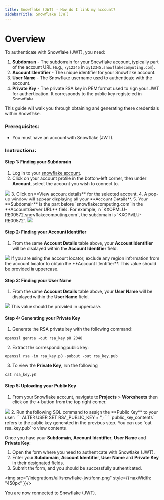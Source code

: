 ```yaml
---
title: Snowflake (JWT) - How do I link my account?
sidebarTitle: Snowflake (JWT)
---
```



# Overview

To authenticate with Snowflake (JWT), you need:
1. **Subdomain** - The subdomain for your Snowflake account, typically part of the account URL (e.g., `xy12345` in `xy12345.snowflakecomputing.com`).
2. **Account Identifier** - The unique identifier for your Snowflake account.
3. **User Name** - The Snowflake username used to authenticate with the account.
4. **Private Key** - The private RSA key in PEM format used to sign your JWT for authentication. It corresponds to the public key registered in Snowflake.

This guide will walk you through obtaining and generating these credentials within Snowflake.

### Prerequisites:

- You must have an account with Snowflake (JWT).

### Instructions:

#### Step 1: Finding your Subdomain
1. Log in to your [snowflake account](https://app.snowflake.com/).
2. Click on your account profile in the bottom-left corner, then under **Account**, select the account you wish to connect to.
<img src="/integrations/all/snowflake-jwt/profile.png" />
3. Click on **View account details** for the selected account.
4. A pop-up window will appear displaying all your **Account Details**.
5. Your **Subdomain** is the part before `snowflakecomputing.com` in the **Account/Server URL** field. For example, in `KXOPMLU-RE00572.snowflakecomputing.com`, the subdomain is `KXOPMLU-RE00572`.
<img src="/integrations/all/snowflake-jwt/subdomain.png" />

#### Step 2: Finding your Account Identifier
1. From the same **Account Details** table above, your **Account Identifier** will be displayed within the **Account Identifier** field.
<img src="/integrations/all/snowflake-jwt/account-identifier.png" />
<Note>If you are using the account locator, exclude any region information from the account locator to obtain the **Account Identifier**. This value should be provided in uppercase.</Note>

#### Step 3: Finding your User Name
1. From the same **Account Details** table above, your **User Name** will be displayed within the **User Name** field.
<img src="/integrations/all/snowflake-jwt/account-name.png" />
<Note>This value should be provided in uppercase.</Note>

#### Step 4: Generating your Private Key
1. Generate the RSA private key with the following command:

```
openssl genrsa -out rsa_key.p8 2048
```
2. Extract the corresponding public key:
```
openssl rsa -in rsa_key.p8 -pubout -out rsa_key.pub
```
3. To view the **Private Key**, run the following:
```
cat rsa_key.p8
```
#### Step 5: Uploading your Public Key
1. From your Snowflake account, navigate to **Projects** > **Worksheets** then click on the **+** button from the top right corner. 
<img src="/integrations/all/snowflake-jwt/projects.png" />
2. Run the following SQL command to assign the **Public Key** to your user:
```
ALTER USER <your_username> SET RSA_PUBLIC_KEY = '<public_key_contents>';
```
<Note>`public_key_contents` refers to the public key generated in the previous step. You can use `cat rsa_key.pub` to view contents.</Note>

Once you have your **Subdomain**, **Account Identifier**, **User Name** and **Private Key**:
1. Open the form where you need to authenticate with Snowflake (JWT).
2. Enter your  **Subdomain**, **Account Identifier**, **User Name** and **Private Key** in their designated fields.
3. Submit the form, and you should be successfully authenticated.

<img src="/integrations/all/snowflake-jwt/form.png" style={{maxWidth: "450px" }}/>

You are now connected to Snowflake (JWT).
 